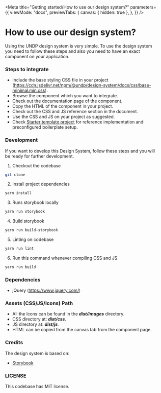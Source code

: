 
<Meta
  title="Getting started/How to use our design system?"
  parameters={{
    viewMode: "docs",
    previewTabs: {
      canvas: { hidden: true },
    },
  }}
/>

# How to use our design system?

Using the UNDP design system is very simple. To use the design system you need to follow these steps and also you need to have an exact component on your application.

### Steps to integrate

- Include the base styling CSS file in your project (https://cdn.jsdelivr.net/npm/@undp/design-system/docs/css/base-minimal.min.css).
- Browse the component which you want to integrate.
- Check out the documentation page of the component.
- Copy the HTML of the component in your project.
- Check out the CSS and JS reference section in the document.
- Use the CSS and JS on your project as suggested.
- Check [Starter template project](https://github.com/undp/design-system-starter-template) for reference implementation and preconfigured boilerplate setup.

### Development

If you want to develop this Design System, follow these steps and you will be ready for further development.

1. Checkout the codebase

```bash
git clone
```

2. Install project dependencies

```bash
yarn install
```

3. Runs storybook locally

```bash
yarn run storybook
```

4. Build storybook

```bash
yarn run build-storybook
```

5. Linting on codebase

```bash
yarn run lint
```

6. Run this command whenever compiling CSS and JS

```bash
yarn run build
```

### Dependencies

- jQuery (https://www.jquery.com/)

### Assets (CSS/JS/Icons) Path

- All the Icons can be found in the **_dist/images_** directory.
- CSS directory at: **_dist/css_**.
- JS directory at: **_dist/js_**.
- HTML can be copied from the canvas tab from the component page.

### Credits

The design system is based on:

- [Storybook](https://storybook.js.org/)

### LICENSE

This codebase has MIT license.
